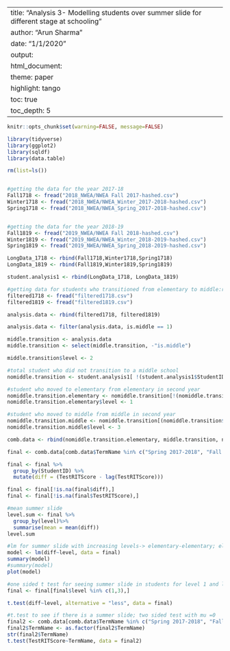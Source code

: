 
---
title: "Analysis 3- Modelling students over summer slide for different stage at schooling"
author: "Arun Sharma"
date: "1/1/2020"
output: 
  html_document:
    theme: paper
    highlight: tango
    toc: true
    toc_depth: 5
---

```r
knitr::opts_chunk$set(warning=FALSE, message=FALSE)

```

```r
library(tidyverse)
library(ggplot2)
library(sqldf)
library(data.table)
```

```r

rm(list=ls())


#getting the data for the year 2017-18
Fall1718 <- fread("2018_NWEA/NWEA Fall 2017-hashed.csv")
Winter1718 <- fread("2018_NWEA/NWEA_Winter_2017-2018-hashed.csv")
Spring1718 <- fread("2018_NWEA/NWEA_Spring_2017-2018-hashed.csv")


#getting the data for the year 2018-19
Fall1819 <- fread("2019_NWEA/NWEA Fall 2018-hashed.csv")
Winter1819 <- fread("2019_NWEA/NWEA_Winter_2018-2019-hashed.csv")
Spring1819 <- fread("2019_NWEA/NWEA_Spring_2018-2019-hashed.csv")

LongData_1718 <- rbind(Fall1718,Winter1718,Spring1718)
LongData_1819 <- rbind(Fall1819,Winter1819,Spring1819)

student.analysis1 <- rbind(LongData_1718, LongData_1819)

#getting data for students who transitioned from elementary to middle:ref Analysis2.rmd
filtered1718 <- fread("filtered1718.csv")
filtered1819 <- fread("filtered1819.csv")

analysis.data <- rbind(filtered1718, filtered1819)

analysis.data <- filter(analysis.data, is.middle == 1)
```

```r
middle.transition <- analysis.data
middle.transition <- select(middle.transition, -"is.middle")

middle.transition$level <- 2

#total student who did not transition to a middle school
nomiddle.transition <- student.analysis1[ !(student.analysis1$StudentID %in% analysis.data$StudentID),]

#student who moved to elementary from elementary in second year
nomiddle.transition.elementary <- nomiddle.transition[!(nomiddle.transition$SchoolName == "Elizabeth Forward Middle School")]
nomiddle.transition.elementary$level <- 1

#student who moved to middle from middle in second year
nomiddle.transition.middle <- nomiddle.transition[(nomiddle.transition$SchoolName == "Elizabeth Forward Middle School")]
nomiddle.transition.middle$level <- 3

comb.data <- rbind(nomiddle.transition.elementary, middle.transition, nomiddle.transition.middle)
```


```r
final <- comb.data[comb.data$TermName %in% c("Spring 2017-2018", "Fall 2018-2019") & comb.data$Discipline == "Mathematics",]

final <- final %>%
  group_by(StudentID) %>%
  mutate(diff = (TestRITScore - lag(TestRITScore)))

final <- final[!is.na(final$diff),]
final <- final[!is.na(final$TestRITScore),]

#mean summer slide
level.sum <- final %>%
  group_by(level)%>%
  summarise(mean = mean(diff))
level.sum

#lm for summer slide with increasing levels-> elementary-elementary; elementary-middle; middle-middle
model <- lm(diff~level, data = final)
summary(model)
#summary(model)
plot(model)

#one sided t test for seeing summer slide in students for level 1 and level 3
final <- final[final$level %in% c(1,3),]

t.test(diff~level, alternative = "less", data = final)

#t.test to see if there is a summer slide; two sided test with mu =0
final2 <- comb.data[comb.data$TermName %in% c("Spring 2017-2018", "Fall 2018-2019") & comb.data$Discipline == "Mathematics",]
final2$TermName <- as.factor(final2$TermName)
str(final2$TermName)
t.test(TestRITScore~TermName, data = final2)
```